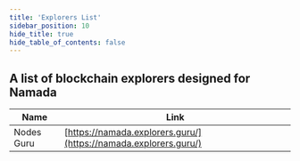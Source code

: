 ```yaml
---
title: 'Explorers List'
sidebar_position: 10
hide_title: true
hide_table_of_contents: false
---
```



<PageTitle iconUrl="img/namada-icon.svg" title="Namada Explorers List" />

## A list of blockchain explorers designed for Namada

| Name             | Link |
| ---------------- | ---- |
| Nodes Guru | [https://namada.explorers.guru/](https://namada.explorers.guru/) |
